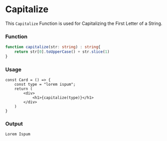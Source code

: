 # Capitalize

This `Capitalize` Function is used for 
Capitalizing the First Letter of a String.

### Function

```ts filename="capitalize.ts" copy
function capitalize(str: string) : string{
    return str[0].toUpperCase() + str.slice(1)
}
```

### Usage

```tsx filename="index.tsx" copy
const Card = () => {
    const type = "lorem ispum";
    return (
        <div>
            <h1>{capitalize(type)}</h1>
        </div>
    )
}
```

### Output
```
Lorem Ispum
```